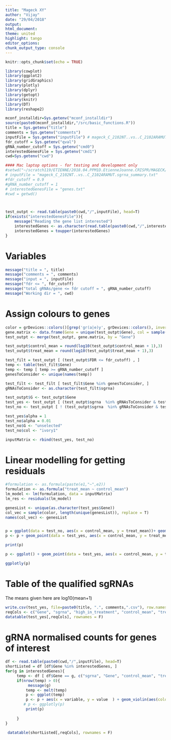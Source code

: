 ```yaml
---
title: "Mageck XY"
author: "Vijay"
date: "29/04/2018"
output: 
html_document: 
theme: united
highlight: tango
editor_options: 
chunk_output_type: console
---
```


```r
knitr::opts_chunk$set(echo = TRUE)

library(cowplot)
library(ggplot2)
library(gridGraphics)
library(plotly) 
library(dplyr)
library(getopt)
library(knitr)
library(DT)
library(reshape2)

```

<!-- # Reading files -->


```r
mconf_installdir=Sys.getenv("mconf_installdir")
source(paste0(mconf_installdir,"/src/basic_functions.R"))
title = Sys.getenv("title")
comments = Sys.getenv("comments")
inputFile = Sys.getenv("inputFile") # mageck_C_2102NT..vs..C_2102ARAMUT.sgrna_summary.txt
fdr_cutoff = Sys.getenv("qval")
gRNA_number_cutoff = Sys.getenv("cmd0")
interestedGenesFile = Sys.getenv("cmd1")
cwd=Sys.getenv("cwd")

#### Mac laptop options - for testing and development only
#setwd("~/scratch119/ETIENNE/2018.04.PPM1D.EtienneJoanne.CRISPR/MAGECK/")
# inputFile = "mageck_C_2102NT..vs..C_2102ARAMUT.sgrna_summary.txt"
#fdr_cutoff = 0.9
#gRNA_number_cutoff = 1
# interestedGenesFile = "genes.txt"
#cwd = getwd()



test_outpt <- read.table(paste0(cwd,"/",inputFile), head=T)
if(exists("interestedGenesFile")){
    message("Reading the gene list interested")
    interestedGenes <- as.character(read.table(paste0(cwd,"/",interestedGenesFile))$V1)
    interestedGenes = toupper(interestedGenes)
}

```
# Variables

```r
message("title = ", title)
message("comments = ", comments)
message("input = ", inputFile)
message("fdr <= ", fdr_cutoff)
message("total gRNAs/gene <= fdr cutoff = ", gRNA_number_cutoff)
message("Working dir = ", cwd)

```


# Assign colours to genes

``` r
color = grDevices::colors()[grep('gr(a|e)y', grDevices::colors(), invert = T)]
gene.matrix <- data.frame(Gene = unique(test_outpt$Gene), col = sample(color, length(unique(test_outpt$Gene)), replace = T))
test_outpt <- merge(test_outpt, gene.matrix, by = "Gene")
```

```r
test_outpt$control_mean = round(log10(test_outpt$control_mean + 1),3)
test_outpt$treat_mean = round(log10(test_outpt$treat_mean + 1),3)

test_filt = test_outpt [ (test_outpt$FDR <= fdr_cutoff) , ]
temp <- table(test_filt$Gene)
temp <- temp [ temp >= gRNA_number_cutoff ]
genesToConsider <- unique(names(temp))

test_filt <- test_filt [ test_filt$Gene %in% genesToConsider, ]
gRNAsToConsider <- as.character(test_filt$sgrna)

test_outpt$G <- test_outpt$Gene
test_yes <- test_outpt [ (test_outpt$sgrna  %in% gRNAsToConsider & test_outpt$Gene %in% genesToConsider),  ]
test_no <- test_outpt [ ! (test_outpt$sgrna  %in% gRNAsToConsider & test_outpt$Gene %in% genesToConsider),  ]

test_yes$alpha = 1
test_no$alpha = 0.01
test_no$G <- "unselected"
test_no$col <- "ivory1"

inputMatrix <- rbind(test_yes, test_no)
```


# Linear modelling for getting residuals

``` r
#formulation <- as.formula(paste(e1,"~",e2))
formulation <- as.formula("treat_mean ~ control_mean")
lm_model <- lm(formulation, data = inputMatrix)
lm_res <- residuals(lm_model)
```
```r

genesList <- unique(as.character(test_yes$Gene))
col_vec = sample(color, length(unique(genesList)), replace = T)
names(col_vec) <- genesList


p = ggplot(data = test_no, aes(x = control_mean, y = treat_mean))+ geom_point(alpha = 0.2, colour="gray88")
p <- p + geom_point(data = test_yes, aes(x = control_mean, y = treat_mean, color = G))+ scale_color_manual(values = col_vec)  + theme(legend.position = "bottom", legend.text=element_text(size=5)) + stat_smooth(data = inputMatrix,aes(x = control_mean, y = treat_mean) , method = "lm", col = "red") + theme(legend.position = "none")

print(p)

p <- ggplot() + geom_point(data = test_yes, aes(x = control_mean, y = treat_mean, color = G))+  scale_color_manual(values = col_vec)  + theme(legend.position = "bottom") + stat_smooth(data = inputMatrix,aes(x = control_mean, y = treat_mean) , method = "lm", col = "red")

ggplotly(p)
```

# Table of the qualified sgRNAs
The means given here are log10(mean+1)

```r
write.csv(test_yes, file=paste0(title, ".", comments,".csv"), row.names=F)
reqCols <- c("Gene", "sgrna", "high_in_treatment", "control_mean", "treat_mean", "score", "LFC", "FDR")
datatable(test_yes[,reqCols], rownames = F)
```

# gRNA normalised counts for genes of interest

```r
df <- read.table(paste0(cwd,"/",inputFile), head=T)
shortListed = df [df$Gene %in% interestedGenes, ]
for(g in interestedGenes){
     temp <- df [ df$Gene == g, c("sgrna", "Gene", "control_mean", "treat_mean")]
     if(nrow(temp) > 0){
          message(g)
         temp <- melt(temp)
         p <- ggplot(temp)
         p <- p + aes(x = variable, y = value  ) + geom_violin(aes(colour = variable, fill=variable), alpha=0.2) + geom_jitter(aes(colour=variable), size=4) + scale_color_manual(values=c("red", "blue")) + scale_fill_manual(values=c("red", "blue")) + theme_minimal() + ggtitle(g) + ylab("Normalised gRNA counts") + theme(legend.position = "none")
        # p <- ggplotly(p)
         print(p)
        
     }
}
 ```

```r
 datatable(shortListed[,reqCols], rownames = F)
```


